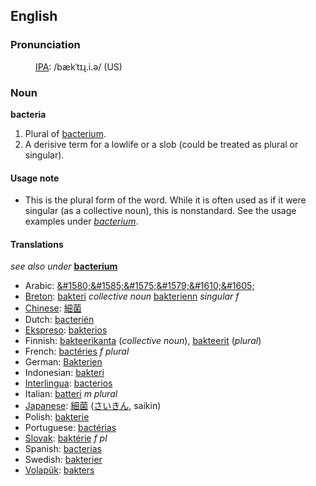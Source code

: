 ==English==
===Pronunciation===
:[[International Phonetic Alphabet|IPA]]: /bækˈtɪɻ.i.ə/ (US)

===Noun=== 
'''bacteria'''

#Plural of [[bacterium]].
#A derisive term for a lowlife or a slob (could be treated as plural or singular).

====Usage note====
*This is the plural form of the word.  While it is often used as if it were singular (as a collective noun), this is nonstandard.  See the usage examples under ''[[bacterium]]''.

<!--is there any point in having translations on this page?-->

==== Translations ====
''see also under'' '''[[bacterium]]'''
*Arabic: [[&#1580;&#1585;&#1575;&#1579;&#1610;&#1605;]]
*[[Breton]]: [[bakteri]] ''collective noun'' [[bakterienn]] ''singular f''
*[[Chinese]]: [[細菌]]
*Dutch: [[bacteriën]]
*[[Ekspreso]]: [[bakterios]]
*Finnish: [[bakteerikanta]] (''collective noun''), [[bakteerit]] (''plural'')
*French: [[bactéries]] ''f plural''
*German: [[Bakterien]] 
*Indonesian: [[bakteri]] 
*[[Interlingua]]: [[bacterios]] 
*Italian: [[batteri]] ''m plural''
*[[Japanese]]: [[細菌]] ([[さいきん]], saikin) 
*Polish: [[bakterie]]
*Portuguese: [[bactérias]] 
*[[Slovak]]: [[baktérie]] ''f pl''
*Spanish: [[bacterias]]
*Swedish: [[bakterier]]
*[[Volapük]]: [[bakters]]